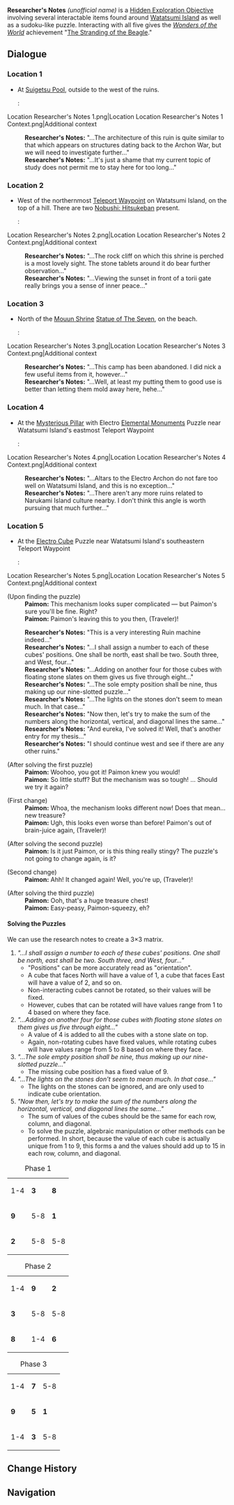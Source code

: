 {{Hidden Exploration Objectives Infobox
|type       = Unordered
|region     = Inazuma
|area       = Watatsumi Island
|loc        = [[Watatsumi Island]]
}}
'''Researcher's Notes''' ''(unofficial name)'' is a [[Hidden Exploration Objective]] involving several interactable items found around [[Watatsumi Island]] as well as a sudoku-like puzzle. Interacting with all five gives the ''[[Wonders of the World]]'' achievement "[[The Stranding of the Beagle]]."

==Dialogue==
===Location 1===
*At [[Suigetsu Pool]], outside to the west of the ruins.
*:<gallery hideaddbutton="true" captionalign="center">
Location Researcher's Notes 1.png|Location
Location Researcher's Notes 1 Context.png|Additional context
</gallery>
{{Dialogue start}}
:'''Researcher's Notes:''' "...The architecture of this ruin is quite similar to that which appears on structures dating back to the Archon War, but we will need to investigate further..."
:'''Researcher's Notes:''' "...It's just a shame that my current topic of study does not permit me to stay here for too long..."
{{Dialogue end}}

===Location 2===
*West of the northernmost [[Teleport Waypoint]] on Watatsumi Island, on the top of a hill. There are two [[Nobushi: Hitsukeban]] present.
*:<gallery hideaddbutton="true" captionalign="center">
Location Researcher's Notes 2.png|Location
Location Researcher's Notes 2 Context.png|Additional context
</gallery>
{{Dialogue start}}
:'''Researcher's Notes:''' "...The rock cliff on which this shrine is perched is a most lovely sight. The stone tablets around it do bear further observation..."
:'''Researcher's Notes:''' "...Viewing the sunset in front of a torii gate really brings you a sense of inner peace..."
{{Dialogue end}}

===Location 3===
*North of the [[Mouun Shrine]] [[Statue of The Seven]], on the beach.
*:<gallery hideaddbutton="true" captionalign="center">
Location Researcher's Notes 3.png|Location
Location Researcher's Notes 3 Context.png|Additional context
</gallery>
{{Dialogue start}}
:'''Researcher's Notes:''' "...This camp has been abandoned. I did nick a few useful items from it, however..."
:'''Researcher's Notes:''' "...Well, at least my putting them to good use is better than letting them mold away here, hehe..."
{{Dialogue end}}

===Location 4===
*At the [[Mysterious Pillar]] with Electro [[Elemental Monument]]s Puzzle near Watatsumi Island's eastmost Teleport Waypoint
*:<gallery hideaddbutton="true" captionalign="center">
Location Researcher's Notes 4.png|Location
Location Researcher's Notes 4 Context.png|Additional context
</gallery>
{{Dialogue start}}
:'''Researcher's Notes:''' "...Altars to the Electro Archon do not fare too well on Watatsumi Island, and this is no exception..."
:'''Researcher's Notes:''' "...There aren't any more ruins related to Narukami Island culture nearby. I don't think this angle is worth pursuing that much further..."
{{Dialogue end}}

===Location 5===
*At the [[Electro Cube]] Puzzle near Watatsumi Island's southeastern Teleport Waypoint
*:<gallery hideaddbutton="true" captionalign="center">
Location Researcher's Notes 5.png|Location
Location Researcher's Notes 5 Context.png|Additional context
</gallery>
{{Dialogue start}}
;(Upon finding the puzzle)
:'''Paimon:''' This mechanism looks super complicated &mdash; but Paimon's sure you'll be fine. Right?
:'''Paimon:''' Paimon's leaving this to you then, (Traveler)!

:'''Researcher's Notes:''' "This is a very interesting Ruin machine indeed..."
:'''Researcher's Notes:''' "...I shall assign a number to each of these cubes' positions. One shall be north, east shall be two. South three, and West, four..."
:'''Researcher's Notes:''' "...Adding on another four for those cubes with floating stone slates on them gives us five through eight..."
:'''Researcher's Notes:''' "...The sole empty position shall be nine, thus making up our nine-slotted puzzle..."
:'''Researcher's Notes:''' "...The lights on the stones don't seem to mean much. In that case..."
:'''Researcher's Notes:''' "Now then, let's try to make the sum of the numbers along the horizontal, vertical, and diagonal lines the same..."
:'''Researcher's Notes:''' "And eureka, I've solved it! Well, that's another entry for my thesis..."
:'''Researcher's Notes:''' "I should continue west and see if there are any other ruins."

;(After solving the first puzzle)
:'''Paimon:''' Woohoo, you got it! Paimon knew you would!
:'''Paimon:''' So little stuff? But the mechanism was so tough! ... Should we try it again?

;(First change)
:'''Paimon:''' Whoa, the mechanism looks different now! Does that mean... new treasure?
:'''Paimon:''' Ugh, this looks even worse than before! Paimon's out of brain-juice again, (Traveler)!

;(After solving the second puzzle)
:'''Paimon:''' Is it just Paimon, or is this thing really stingy? The puzzle's not going to change again, is it?

;(Second change)
:'''Paimon:''' Ahh! It changed again! Well, you're up, (Traveler)!

;(After solving the third puzzle)
:'''Paimon:''' Ooh, that's a huge treasure chest!
:'''Paimon:''' Easy-peasy, Paimon-squeezy, eh?
{{Dialogue end}}

====Solving the Puzzles====
We can use the research notes to create a 3×3 matrix.

# ''"...I shall assign a number to each of these cubes' positions. One shall be north, east shall be two. South three, and West, four..."''
#* "Positions" can be more accurately read as "orientation".
#* A cube that faces North will have a value of 1, a cube that faces East will have a value of 2, and so on.
#* Non-interacting cubes cannot be rotated, so their values will be fixed.
#* However, cubes that can be rotated will have values range from 1 to 4 based on where they face.
# ''"...Adding on another four for those cubes with floating stone slates on them gives us five through eight..."''
#* A value of 4 is added to all the cubes with a stone slate on top.
#* Again, non-rotating cubes have fixed values, while rotating cubes will have values range from 5 to 8 based on where they face.
# ''"...The sole empty position shall be nine, thus making up our nine-slotted puzzle..."''
#* The missing cube position has a fixed value of 9.
# ''"...The lights on the stones don't seem to mean much. In that case..."''
#* The lights on the stones can be ignored, and are only used to indicate cube orientation.
# ''"Now then, let's try to make the sum of the numbers along the horizontal, vertical, and diagonal lines the same..."''
#* The sum of values of the cubes should be the same for each row, column, and diagonal.
#* To solve the puzzle, algebraic manipulation or other methods can be performed. In short, because the value of each cube is actually unique from 1 to 9, this forms a {{w|Magic Square}} and the values should add up to 15 in each row, column, and diagonal.

{| class = "wikitable" style="text-align: center"
|+ Phase 1
|-
|1-4
|'''3'''
|'''8'''
|-
|'''9'''
|5-8
|'''1'''
|-
|'''2'''
|5-8
|5-8
|}
{| class = "wikitable" style="text-align: center"
|+ Phase 2
|-
|1-4
|'''9'''
|'''2'''
|-
|'''3'''
|5-8
|5-8
|-
|'''8'''
|1-4
|'''6'''
|}
{| class = "wikitable" style="text-align: center"
|+ Phase 3
|-
|1-4
|'''7'''
|5-8
|-
|'''9'''
|'''5'''
|'''1'''
|-
|1-4
|'''3'''
|5-8
|}

==Change History==
{{Change History|2.1}}

==Navigation==
{{Hidden Exploration Objective Navbox|Unordered}}
